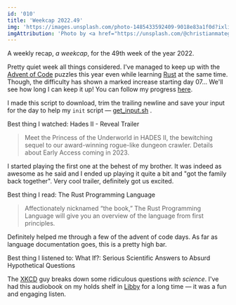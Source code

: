```yaml
---
id: '010'
title: 'Weekcap 2022.49'
img: 'https://images.unsplash.com/photo-1485433592409-9018e83a1f0d?ixlib=rb-4.0.3&ixid=MnwxMjA3fDB8MHxwaG90by1wYWdlfHx8fGVufDB8fHx8&auto=format&fit=crop&w=721&q=80'
imgAttribution: 'Photo by <a href="https://unsplash.com/@christianmategrab?utm_source=unsplash&utm_medium=referral&utm_content=creditCopyText">Christian Grab</a> on <a href="https://unsplash.com/s/photos/winter?utm_source=unsplash&utm_medium=referral&utm_content=creditCopyText">Unsplash</a>'
---
```


<script>
</script>

A weekly recap, _a weekcap_, for the 49th week of the year 2022.

Pretty quiet week all things considered. I've managed to keep up with the [Advent of Code](https://adventofcode.com/) puzzles this year even while learning [Rust](https://www.rust-lang.org/) at the same time. Though, the difficulty has shown a marked increase starting day 07... We'll see how long I can keep it up! You can follow my progress [here](https://github.com/matthewsimo/aoc-2022).

I made this script to download, trim the trailing newline and save your input for the day to help my `init` script &mdash; [get_input.sh](https://gist.github.com/matthewsimo/88a6b494177ec7564516e12bc024ef15) .

<Heading level={4} as='h3'>
Best thing I watched:
</Heading>

<Heading level={6} as='h4'>
<Link href="https://www.youtube.com/watch?v=l-iHDj3EwdI">Hades II - Reveal Trailer</Link>
</Heading>

> Meet the Princess of the Underworld in HADES II, the bewitching sequel to our award-winning rogue-like dungeon crawler. Details about Early Access coming in 2023.

I started playing the first one at the behest of my brother. It was indeed as awesome as he said and I ended up playing it quite a bit and "got the family back together". Very cool trailer, definitely got us excited.

<Heading level={4} as='h3'>
Best thing I read:
</Heading>

<Heading level={6} as='h4'>
<Link href="https://doc.rust-lang.org/book/">The Rust Programming Language</Link>
</Heading>

> Affectionately nicknamed “the book,” The Rust Programming Language will give you an overview of the language from first principles.

Definitely helped me through a few of the advent of code days. As far as language documentation goes, this is a pretty high bar.

<Heading level={4} as='h3'>
Best thing I listened to:
</Heading>

<Heading level={6} as='h4'>
<Link href="https://en.wikipedia.org/wiki/What_If%3F_(book)">What If?: Serious Scientific Answers to Absurd Hypothetical Questions</Link>
</Heading>

The [XKCD](https://xkcd.com/) guy breaks down some ridiculous questions _with science_. I've had this audiobook on my holds shelf in [Libby](https://libbyapp.com/) for a long time &mdash; it was a fun and engaging listen.
